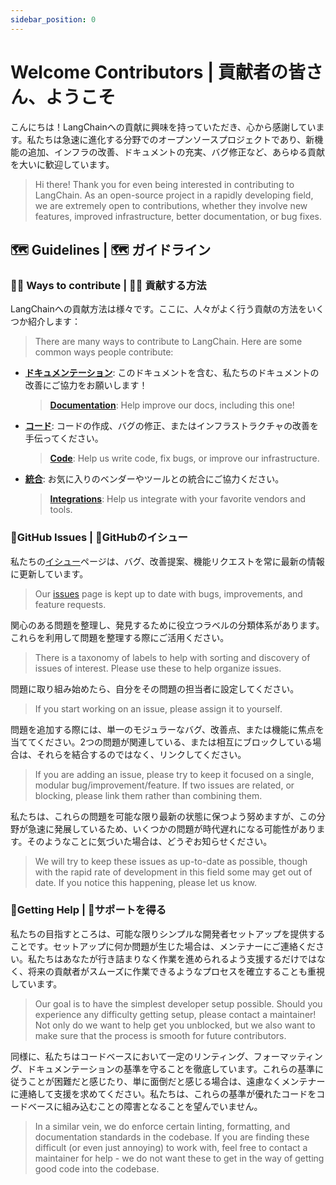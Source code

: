 ```yaml
---
sidebar_position: 0
---
```


# Welcome Contributors | 貢献者の皆さん、ようこそ

こんにちは！LangChainへの貢献に興味を持っていただき、心から感謝しています。私たちは急速に進化する分野でのオープンソースプロジェクトであり、新機能の追加、インフラの改善、ドキュメントの充実、バグ修正など、あらゆる貢献を大いに歓迎しています。

> Hi there! Thank you for even being interested in contributing to LangChain.
> As an open-source project in a rapidly developing field, we are extremely open to contributions, whether they involve new features, improved infrastructure, better documentation, or bug fixes.

## 🗺️ Guidelines | 🗺️ ガイドライン

### 👩‍💻 Ways to contribute | 👩‍💻 貢献する方法

LangChainへの貢献方法は様々です。ここに、人々がよく行う貢献の方法をいくつか紹介します：

> There are many ways to contribute to LangChain. Here are some common ways people contribute:

* [**ドキュメンテーション**](./documentation): このドキュメントを含む、私たちのドキュメントの改善にご協力をお願いします！
  > [**Documentation**](./documentation): Help improve our docs, including this one!
* [**コード**](./code): コードの作成、バグの修正、またはインフラストラクチャの改善を手伝ってください。
  > [**Code**](./code): Help us write code, fix bugs, or improve our infrastructure.
* [**統合**](./integrations): お気に入りのベンダーやツールとの統合にご協力ください。
  > [**Integrations**](./integrations): Help us integrate with your favorite vendors and tools.

### 🚩GitHub Issues | 🚩GitHubのイシュー

私たちの[イシュー](https://github.com/langchain-ai/langchain/issues)ページは、バグ、改善提案、機能リクエストを常に最新の情報に更新しています。

> Our [issues](https://github.com/langchain-ai/langchain/issues) page is kept up to date with bugs, improvements, and feature requests.

関心のある問題を整理し、発見するために役立つラベルの分類体系があります。これらを利用して問題を整理する際にご活用ください。

> There is a taxonomy of labels to help with sorting and discovery of issues of interest. Please use these to help organize issues.

問題に取り組み始めたら、自分をその問題の担当者に設定してください。

> If you start working on an issue, please assign it to yourself.

問題を追加する際には、単一のモジュラーなバグ、改善点、または機能に焦点を当ててください。2つの問題が関連している、または相互にブロックしている場合は、それらを結合するのではなく、リンクしてください。

> If you are adding an issue, please try to keep it focused on a single, modular bug/improvement/feature.
> If two issues are related, or blocking, please link them rather than combining them.

私たちは、これらの問題を可能な限り最新の状態に保つよう努めますが、この分野が急速に発展しているため、いくつかの問題が時代遅れになる可能性があります。そのようなことに気づいた場合は、どうぞお知らせください。

> We will try to keep these issues as up-to-date as possible, though
> with the rapid rate of development in this field some may get out of date.
> If you notice this happening, please let us know.

### 🙋Getting Help | 🙋サポートを得る

私たちの目指すところは、可能な限りシンプルな開発者セットアップを提供することです。セットアップに何か問題が生じた場合は、メンテナーにご連絡ください。私たちはあなたが行き詰まりなく作業を進められるよう支援するだけではなく、将来の貢献者がスムーズに作業できるようなプロセスを確立することも重視しています。

> Our goal is to have the simplest developer setup possible. Should you experience any difficulty getting setup, please
> contact a maintainer! Not only do we want to help get you unblocked, but we also want to make sure that the process is
> smooth for future contributors.

同様に、私たちはコードベースにおいて一定のリンティング、フォーマッティング、ドキュメンテーションの基準を守ることを徹底しています。これらの基準に従うことが困難だと感じたり、単に面倒だと感じる場合は、遠慮なくメンテナーに連絡して支援を求めてください。私たちは、これらの基準が優れたコードをコードベースに組み込むことの障害となることを望んでいません。

> In a similar vein, we do enforce certain linting, formatting, and documentation standards in the codebase.
> If you are finding these difficult (or even just annoying) to work with, feel free to contact a maintainer for help -
> we do not want these to get in the way of getting good code into the codebase.
